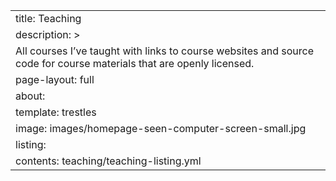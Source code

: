 ---
title: Teaching
description: >
  All courses I’ve taught with links to course websites and source code for course materials that are openly licensed.
page-layout: full
about:
  template: trestles
  image: images/homepage-seen-computer-screen-small.jpg
listing:
  contents: teaching/teaching-listing.yml
---